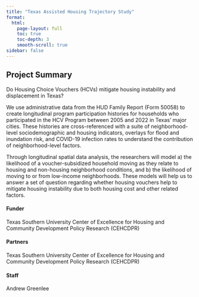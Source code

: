 ```yaml
---
title: "Texas Assisted Housing Trajectory Study"
format:
  html:
    page-layout: full
    toc: true
    toc-depth: 3
    smooth-scroll: true
sidebar: false
---
```


## Project Summary

Do Housing Choice Vouchers (HCVs) mitigate housing instability and displacement in Texas?

We use administrative data from the HUD Family Report (Form 50058) to create longitudinal program participation histories for households who participated in the HCV Program between 2005 and 2022 in Texas’ major cities. These histories are cross-referenced with a suite of neighborhood-level sociodemographic and housing indicators, overlays for flood and inundation risk, and COVID-19 infection rates to understand the contribution of neighborhood-level factors.

Through longitudinal spatial data analysis, the researchers will model a) the likelihood of a voucher-subsidized household moving as they relate to housing and non-housing neighborhood conditions, and b) the likelihood of moving to or from low-income neighborhoods. These models will help us to answer a set of question regarding whether housing vouchers help to mitigate housing instability due to both housing cost and other related factors.

#### Funder

Texas Southern University Center of Excellence for Housing and Community Development Policy Research (CEHCDPR)

#### Partners

Texas Southern University Center of Excellence for Housing and Community Development Policy Research (CEHCDPR)

#### Staff

Andrew Greenlee <br>